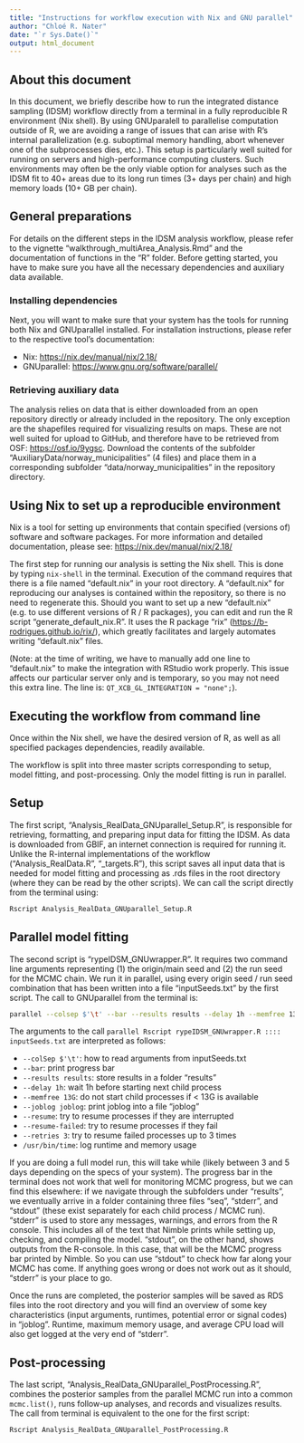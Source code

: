 ```yaml
---
title: "Instructions for workflow execution with Nix and GNU parallel"
author: "Chloé R. Nater"
date: "`r Sys.Date()`"
output: html_document
---
```


## About this document
In this document, we briefly describe how to run the integrated distance sampling (IDSM) workflow directly from a terminal in a fully reproducible R environment (Nix shell). By using GNUparalell to parallelise computation outside of R, we are avoiding a range of issues that can arise with R's internal parallelization (e.g. suboptimal memory handling, abort whenever one of the subprocesses dies, etc.). This setup is particularly well suited for running on servers and high-performance computing clusters. Such environments may often be the only viable option for analyses such as the IDSM fit to 40+ areas due to its long run times (3+ days per chain) and high memory loads (10+ GB per chain). 


## General preparations
For details on the different steps in the IDSM analysis workflow, please refer to the vignette "walkthrough_multiArea_Analysis.Rmd" and the documentation of functions in the "R" folder. 
Before getting started, you have to make sure you have all the necessary dependencies and auxiliary data available. 

### Installing dependencies
Next, you will want to make sure that your system has the tools for running both Nix and GNUparallel installed. For installation instructions, please refer to the respective tool's documentation: 

- Nix: <https://nix.dev/manual/nix/2.18/>
- GNUparallel: <https://www.gnu.org/software/parallel/>

### Retrieving auxiliary data
The analysis relies on data that is either downloaded from an open repository directly or already included in the repository. The only exception are the shapefiles required for visualizing results on maps. These are not well suited for upload to GitHub, and therefore have to be retrieved from OSF: <https://osf.io/9ygsc>.
Download the contents of the subfolder "AuxiliaryData/norway_municipalities" (4 files) and place them in a corresponding subfolder "data/norway_municipalities" in the repository directory. 


## Using Nix to set up a reproducible environment
Nix is a tool for setting up environments that contain specified (versions of) software and software packages. For more information and detailed documentation, please see: <https://nix.dev/manual/nix/2.18/>

The first step for running our analysis is setting the Nix shell. This is done by typing `nix-shell` in the terminal. Execution of the command requires that there is a file named "default.nix" in your root directory. A "default.nix" for reproducing our analyses is contained within the repository, so there is no need to regenerate this. 
Should you want to set up a new "default.nix" (e.g. to use different versions of R / R packages), you can edit and run the R script "generate_default_nix.R". It uses the R package "rix" (<https://b-rodrigues.github.io/rix/>), which greatly facilitates and largely automates writing "default.nix" files. 

(Note: at the time of writing, we have to manually add one line to "default.nix" to make the integration with RStudio work properly. This issue affects our particular server only and is temporary, so you may not need this extra line. The line is: `QT_XCB_GL_INTEGRATION = "none";`). 


## Executing the workflow from command line
Once within the Nix shell, we have the desired version of R, as well as all specified packages dependencies, readily available. 

The workflow is split into three master scripts corresponding to setup, model fitting, and post-processing. Only the model fitting is run in parallel. 


## Setup
The first script, "Analysis_RealData_GNUparallel_Setup.R", is responsible for retrieving, formatting, and preparing input data for fitting the IDSM. As data is downloaded from GBIF, an internet connection is required for running it. Unlike the R-internal implementations of the workflow ("Analysis_RealData.R", "_targets.R"), this script saves all input data that is needed for model fitting and processing as .rds files in the root directory (where they can be read by the other scripts).
We can call the script directly from the terminal using: 

```bash
Rscript Analysis_RealData_GNUparallel_Setup.R
```

## Parallel model fitting
The second script is "rypeIDSM_GNUwrapper.R". It requires two command line arguments representing (1) the origin/main seed and (2) the run seed for the MCMC chain. We run it in parallel, using every origin seed / run seed combination that has been written into a file "inputSeeds.txt" by the first script. The call to GNUparallel from the terminal is: 

```bash
parallel --colsep $'\t' --bar --results results --delay 1h --memfree 13G --joblog joblog --resume --resume-failed --retries 3 -- /usr/bin/time Rscript rypeIDSM_GNUwrapper.R :::: inputSeeds.txt
```

The arguments to the call `parallel Rscript rypeIDSM_GNUwrapper.R :::: inputSeeds.txt` are interpreted as follows: 

- `--colSep $'\t'`: how to read arguments from inputSeeds.txt
- `--bar`: print progress bar
- `--results results`: store results in a folder "results"
- `--delay 1h`: wait 1h before starting next child process
- `--memfree 13G`: do not start child processes if < 13G is available
- `--joblog joblog`: print joblog into a file "joblog"
- `--resume`: try to resume processes if they are interrupted
- `--resume-failed`: try to resume processes if they fail
- `--retries 3`: try to resume failed processes up to 3 times
- `/usr/bin/time`: log runtime and memory usage

If you are doing a full model run, this will take while (likely between 3 and 5 days depending on the specs of your system).
The progress bar in the terminal does not work that well for monitoring MCMC progress, but we can find this elsewhere: if we navigate through the subfolders under "results", we eventually arrive in a folder containing three files "seq", "stderr", and "stdout" (these exist separately for each child process / MCMC run).
"stderr" is used to store any messages, warnings, and errors from the R console. This includes all of the text that Nimble prints while setting up, checking, and compiling the model. "stdout", on the other hand, shows outputs from the R-console. In this case, that will be the MCMC progress bar printed by Nimble. So you can use "stdout" to check how far along your MCMC has come. If anything goes wrong or does not work out as it should, "stderr" is your place to go. 

Once the runs are completed, the posterior samples will be saved as RDS files into the root directory and you will find an overview of some key characteristics (input arguments, runtimes, potential error or signal codes) in "joblog". Runtime, maximum memory usage, and average CPU load will also get logged at the very end of "stderr".


## Post-processing
The last script, "Analysis_RealData_GNUparallel_PostProcessing.R", combines the posterior samples from the parallel MCMC run into a common `mcmc.list()`, runs follow-up analyses, and records and visualizes results. 
The call from terminal is equivalent to the one for the first script: 

```bash
Rscript Analysis_RealData_GNUparallel_PostProcessing.R
```



